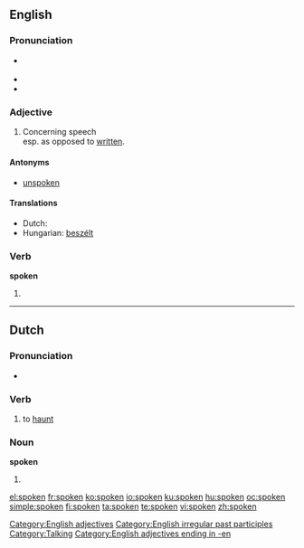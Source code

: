 {{wikipedia|dab=spoken}}
==English==

{{rank|religion|dress|degree|917|spoken|stop|moral|mighty}}

===Pronunciation===
* {{a|US}} {{IPA|/'spɔʊkən/}}
* {{audio|en-us-spoken.ogg|Audio (US)}}
* {{rhymes|əʊkən}}

===Adjective===
{{en-adj}}

# Concerning speech<br>esp. as opposed to [[written]].

====Antonyms====
* [[unspoken]]

====Translations====
* Dutch: {{t+|nl|gesproken}}
* Hungarian: [[beszélt]]

===Verb===
'''spoken'''

# {{past participle of|[[speak]]}}

[[Category:English adjectives]]
[[Category:English irregular past participles]]
[[Category:Talking]]
[[Category:English adjectives ending in -en]]

----

==Dutch==

===Pronunciation===
* {{IPA|/'spokən/|lang=nl}}

===Verb===
{{nl-verb-weak}}

# to [[haunt]]

===Noun===
'''spoken'''

# {{plural of|spook|lang=nl}}

[[el:spoken]]
[[fr:spoken]]
[[ko:spoken]]
[[io:spoken]]
[[ku:spoken]]
[[hu:spoken]]
[[oc:spoken]]
[[simple:spoken]]
[[fi:spoken]]
[[ta:spoken]]
[[te:spoken]]
[[vi:spoken]]
[[zh:spoken]]